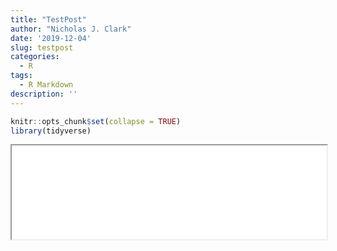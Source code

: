 ```yaml
---
title: "TestPost"
author: "Nicholas J. Clark"
date: '2019-12-04'
slug: testpost
categories:
  - R
tags:
  - R Markdown
description: ''
---
```



```r
knitr::opts_chunk$set(collapse = TRUE)
library(tidyverse)
```

<iframe width="100%" height="150" name="iframe" src="IPR.html"></iframe>